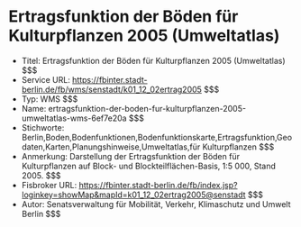 # Ertragsfunktion der Böden für Kulturpflanzen 2005 (Umweltatlas)
- Titel: Ertragsfunktion der Böden für Kulturpflanzen 2005 (Umweltatlas) $$$
- Service URL: https://fbinter.stadt-berlin.de/fb/wms/senstadt/k01_12_02ertrag2005 $$$
- Typ: WMS $$$
- Name: ertragsfunktion-der-boden-fur-kulturpflanzen-2005-umweltatlas-wms-6ef7e20a $$$
- Stichworte: Berlin,Boden,Bodenfunktionen,Bodenfunktionskarte,Ertragsfunktion,Geodaten,Karten,Planungshinweise,Umweltatlas,für Kulturpflanzen $$$
- Anmerkung: Darstellung der Ertragsfunktion der Böden für Kulturpflanzen auf Block- und Blockteilflächen-Basis, 1:5 000, Stand 2005. $$$
- Fisbroker URL: https://fbinter.stadt-berlin.de/fb/index.jsp?loginkey=showMap&mapId=k01_12_02ertrag2005@senstadt $$$
- Autor: Senatsverwaltung für Mobilität, Verkehr, Klimaschutz und Umwelt Berlin $$$

